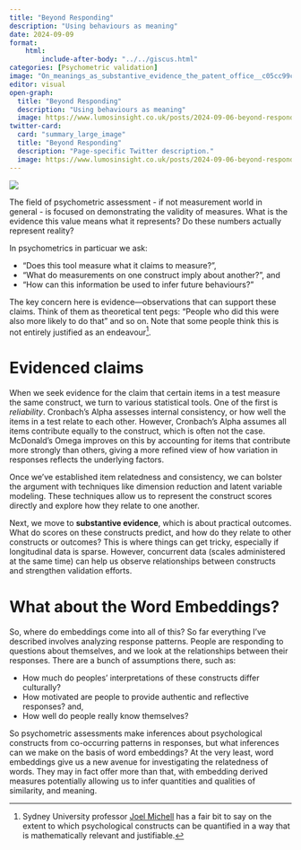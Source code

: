 ```yaml
---
title: "Beyond Responding"
description: "Using behaviours as meaning" 
date: 2024-09-09
format:
    html:    
        include-after-body: "../../giscus.html"
categories: [Psychometric validation]
image: "On_meanings_as_substantive_evidence_the_patent_office__c05cc99c-45a0-474b-b75e-835d108a8892.png"
editor: visual
open-graph:
  title: "Beyond Responding"
  description: "Using behaviours as meaning"
  image: https://www.lumosinsight.co.uk/posts/2024-09-06-beyond-responding/On_meanings_as_substantive_evidence_the_patent_office__c05cc99c-45a0-474b-b75e-835d108a8892.png
twitter-card:
  card: "summary_large_image"
  title: "Beyond Responding"
  description: "Page-specific Twitter description."
  image: https://www.lumosinsight.co.uk/posts/2024-09-06-beyond-responding/On_meanings_as_substantive_evidence_the_patent_office__c05cc99c-45a0-474b-b75e-835d108a8892.png
---
```


![](On_meanings_as_substantive_evidence_the_patent_office__c05cc99c-45a0-474b-b75e-835d108a8892.png)

The field of psychometric assessment - if not measurement world in general - is focused on demonstrating the validity of measures. What is the evidence this value means what it represents? Do these numbers actually represent reality?

In psychometrics in particuar we ask:

-   "Does this tool measure what it claims to measure?",
-   "What do measurements on one construct imply about another?", and
-   "How can this information be used to infer future behaviours?"

The key concern here is evidence—observations that can support these claims. Think of them as theoretical tent pegs: "People who did this were also more likely to do that" and so on. Note that some people think this is not entirely justified as an endeavour[^1].

[^1]: Sydney University professor [Joel Michell](https://scholar.google.com/citations?user=ei0Gh7cAAAAJ&hl=en) has a fair bit to say on the extent to which psychological constructs can be quantified in a way that is mathematically relevant and justifiable.

# Evidenced claims

When we seek evidence for the claim that certain items in a test measure the same construct, we turn to various statistical tools. One of the first is *reliability*. Cronbach's Alpha assesses internal consistency, or how well the items in a test relate to each other. However, Cronbach’s Alpha assumes all items contribute equally to the construct, which is often not the case. McDonald’s Omega improves on this by accounting for items that contribute more strongly than others, giving a more refined view of how variation in responses reflects the underlying factors.

Once we’ve established item relatedness and consistency, we can bolster the argument with techniques like dimension reduction and latent variable modeling. These techniques allow us to represent the construct scores directly and explore how they relate to one another.

Next, we move to **substantive evidence**, which is about practical outcomes. What do scores on these constructs predict, and how do they relate to other constructs or outcomes? This is where things can get tricky, especially if longitudinal data is sparse. However, concurrent data (scales administered at the same time) can help us observe relationships between constructs and strengthen validation efforts.

# What about the Word Embeddings?

So, where do embeddings come into all of this? So far everything I've described involves analyzing response patterns. People are responding to questions about themselves, and we look at the relationships between their responses. There are a bunch of assumptions there, such as:

-   How much do peoples' interpretations of these constructs differ culturally?
-   How motivated are people to provide authentic and reflective responses? and,
-   How well do people really know themselves?

So psychometric assessments make inferences about psychological constructs from co-occurring patterns in responses, but what inferences can we make on the basis of word embeddings? At the very least, word embeddings give us a new avenue for investigating the relatedness of words. They may in fact offer more than that, with embedding derived measures potentially allowing us to infer quantities and qualities of similarity, and meaning.
